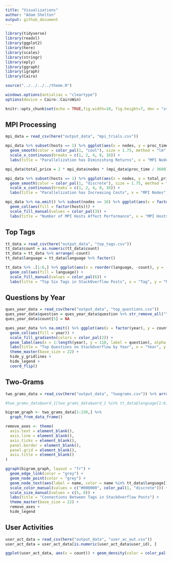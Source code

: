 ```yaml
---
title: "Visualizations"
author: "Adam Shelton"
output: github_document
---
```


```r
library(tidyverse)
library(readxl)
library(ggplot2)
library(here)
library(scales)
library(stringr)
library(eply)
library(ggraph)
library(igraph)
library(Cairo)

source("../../../../theme.R")

windows.options(antialias = "cleartype")
options(device = Cairo::CairoWin)

knitr::opts_chunk$set(echo = TRUE,fig.width=10, fig.height=7, dev = "svg", dpi = 300, fig.pos = 'H', tidy.opts=list(width.cutoff=60), tidy=TRUE)
```

## MPI Processing
```r
mpi_data = read_csv(here("output_data", "mpi_trials.csv"))

mpi_data %>% subset(hosts == 1) %>% ggplot(aes(x = nodes, y = proc_time)) + 
  geom_smooth(color = color_pal(1, "cool"), size = 1.75, method = "lm", formula = y ~ I(1 / x)) +
  scale_x_continuous(breaks = c(1, 2, 4, 8, 16)) +
  labs(title = "Parallelization has Diminishing Returns", x = "MPI Nodes", y = "Average Running Time (s)") + theme_master(base_size = 22) + theme(panel.grid.minor.x = element_blank())
```

```r
mpi_data$total_price = 2 * mpi_data$nodes * (mpi_data$proc_time / 3600) * 0.031611 * 100

mpi_data %>% subset(hosts == 1) %>% ggplot(aes(x = nodes, y = total_price)) + 
  geom_smooth(color = color_pal(1, "discrete"), size = 1.75, method = "loess", span = 0.5) +
  scale_x_continuous(breaks = c(1, 2, 4, 8, 16)) +
  labs(title = "Parallelization has Increasing Costs", x = "MPI Nodes", y = "Average Processing Cost (cents)") + theme_master(base_size = 22) + theme(panel.grid.minor.x = element_blank())
```

```r
mpi_data %>% na.omit() %>% subset(nodes == 16) %>% ggplot(aes(x = factor(hosts), y = proc_time)) + 
  geom_col(aes(fill = factor(hosts))) +
  scale_fill_manual(values = color_pal(3)) +
  labs(title = "Number of MPI Hosts Affect Performance", x = "MPI Hosts", y = "Average Running Time (s)") + theme_master(base_size = 22)  + hide_x_gridlines + hide_legend
```

## Top Tags
```r
tt_data = read_csv(here("output_data", "top_tags.csv"))
tt_data$count = as.numeric(tt_data$count)
tt_data = tt_data %>% arrange(-count)
tt_data$language = tt_data$language %>% factor()

tt_data %>% .[1:6,] %>% ggplot(aes(x = reorder(language, -count), y = (count / 10^6))) + 
  geom_col(aes(fill = language)) +
  scale_fill_manual(values = color_pal(6)) +
  labs(title = "Top Six Tags in StackOverflow Posts", x = "Tag", y = "Number of Posts (in millions)") + theme_master(base_size = 22) + hide_x_gridlines + hide_legend
```

## Questions by Year
```r
ques_year_data = read_csv(here("output_data", "top_questions.csv"))
ques_year_data$question = ques_year_data$question %>% str_remove_all("\"") %>% str_remove_all("\\\\") %>% unquote(deep = TRUE) %>% str_trim()
ques_year_data$count[5] = NA

ques_year_data %>% na.omit() %>% ggplot(aes(x = factor(year), y = count)) + 
  geom_col(aes(fill = year)) +
  scale_fill_gradientn(colors = color_pal(2)) +
  geom_label(aes(x = 1:length(year), y = 110, label = question), alpha = 0.9, color = "black", family = "Pragati Narrow", size = 6, hjust = 0) +
  labs(title = "Top Questions on StackOverflow by Year", x = "Year", y = "Number of Answers") + 
  theme_master(base_size = 22) + 
  hide_y_gridlines + 
  hide_legend +
  coord_flip()
```

## Two-Grams
```r
two_grams_data = read_csv(here("output_data", "twograms.csv")) %>% arrange(-count)

#two_grams_data$word_1[two_grams_data$word_1 %in% tt_data$language[1:6]]

bigram_graph <- two_grams_data[1:150,] %>%
  graph_from_data_frame()

remove_axes <- theme(
  axis.text = element_blank(),
  axis.line = element_blank(),
  axis.ticks = element_blank(),
  panel.border = element_blank(),
  panel.grid = element_blank(),
  axis.title = element_blank()
)

ggraph(bigram_graph, layout = "fr") +
  geom_edge_link(color = "grey") +
  geom_node_point(color = "grey") +
  geom_node_text(aes(label = name, color = name %in% tt_data$language[1:6], size = name %in% tt_data$language[1:6]), nudge_x = 0, nudge_y = 0, repel = TRUE, family = "Pragati Narrow") +
  scale_color_manual(values = c("#000000", color_pal(1, "discrete"))) +
  scale_size_manual(values = c(5, 8)) +
  labs(title = "Connections Between Tags in StackOverflow Posts") +
  theme_master(base_size = 22) +
  remove_axes +
  hide_legend

```

## User Activities
```r
user_act_data = read_csv(here("output_data", "user_ac_out.csv"))
user_act_data = user_act_data[is.numeric(user_act_data$user_id), ]

ggplot(user_act_data, aes(x = count)) + geom_density(color = color_pal(1, "cool"), size = 1.75) + labs(title = "Most Users Have Very Little Account Activity", x = "Account Interactions", y = "Density") + theme_master(base_size = 22)
```